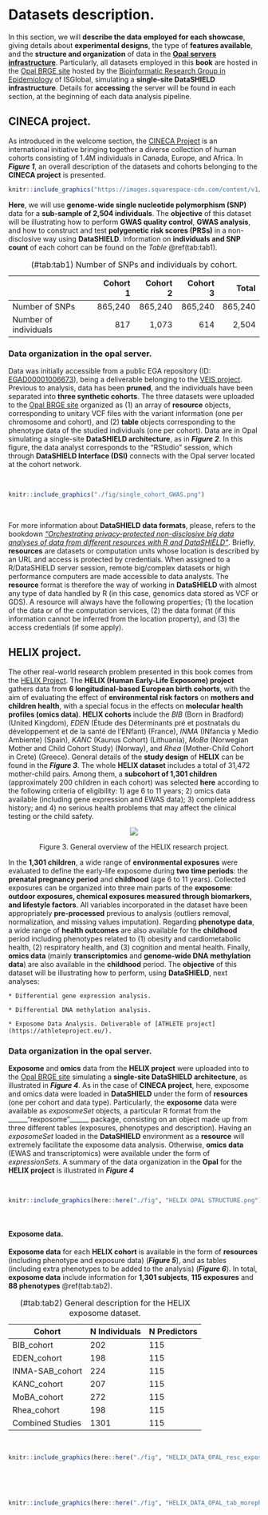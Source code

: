 
# Datasets description. {#Datasets_Description}

In this section, we will **describe the data employed for each showcase**, giving details about **experimental designs**, the type of **features available**, and the **structure and organization** of data in the [**Opal servers infrastructure**](https://opaldoc.obiba.org/en/latest/). Particularly, all datasets employed in this **book** are hosted in the [Opal BRGE site](https://datashield.isglobal.org/repo) hosted by the [Bioinformatic Research Group in Epidemiology](https://brge.isglobal.org/) of ISGlobal, simulating a **single-site DataSHIELD infrastructure**. Details for **accessing** the server will be found in each section, at the beginning of each data analysis pipeline.

## CINECA project.

As introduced in the welcome section, the [CINECA Project](https://www.cineca-project.eu/) is an international initiative bringing together a diverse collection of human cohorts consisting of 1.4M individuals in Canada, Europe, and Africa. In **_Figure 1_**, an overall description of the datasets and cohorts belonging to the **CINECA project** is presented.

```r
knitr::include_graphics("https://images.squarespace-cdn.com/content/v1/5cc2c7b2d86cc9589d33dfcc/1573825882582-AS6SBW8PMXNGKSJWS79H/cohort_figure_updated_Nov2019.png?format=750w")
```

**Here**, we will use **genome-wide single nucleotide polymorphism (SNP)** data for a **sub-sample of 2,504 individuals**. The **objective** of this dataset will be illustrating how to perform **GWAS quality control**, **GWAS analysis**, and how to construct and test **polygenetic risk scores (PRSs)** in a non-disclosive way using **DataSHIELD**. Information on **individuals and SNP count** of each cohort can be found on the _Table_ \@ref(tab:tab1).

|                       | Cohort 1 | Cohort 2 | Cohort 3 |   Total |
|-----------------------|---------:|---------:|---------:|--------:|
| Number of SNPs        |  865,240 |  865,240 |  865,240 | 865,240 |
| Number of individuals |      817 |    1,073 |      614 |   2,504 |

: (\#tab:tab1) Number of SNPs and individuals by cohort.

### Data organization in the opal server.

Data was initially accessible from a public EGA repository (ID: [EGAD00001006673](https://ega-archive.org/studies/EGAS00001002472/)), being a deliverable belonging to the [VEIS project](https://veis.bsc.es/en/). Previous to analysis, data has been **pruned**, and the individuals have been separated into **three synthetic cohorts**. The three datasets were uploaded to the [Opal BRGE site](https://datashield.isglobal.org/repo) organized as (1) an array of **resource** objects, corresponding to unitary VCF files with the variant information (one per chromosome and cohort), and (2) **table** objects corresponding to the phenotype data of the studied individuals (one per cohort). Data are in Opal simulating a single-site **DataSHIELD architecture**, as in **_Figure 2_**. In this figure, the data analyst corresponds to the "RStudio" session, which through **DataSHIELD Interface (DSI)** connects with the Opal server located at the cohort network. 

<br>
```r
knitr::include_graphics("./fig/single_cohort_GWAS.png")
```
<br>

For more information about **DataSHIELD data formats**, please, refers to the bookdown [*"Orchestrating privacy-protected non-disclosive big data analyses of data from different resources with R and DataSHIELD"*](https://isglobal-brge.github.io/resource_bookdown/index.html). Briefly, **resources** are datasets or computation units whose location is described by an URL and access is protected by credentials. When assigned to a R/DataSHIELD server session, remote big/complex datasets or high performance computers are made accessible to data analysts. The **resource** format is therefore the way of working in **DataSHIELD** with almost any type of data handled by R (in this case, genomics data stored as VCF or GDS). A resource will always have the following properties; (1) the location of the data or of the computation services, (2) the data format (if this information cannot be inferred from the location property), and (3) the access credentials (if some apply).

## HELIX project.

The other real-world research problem presented in this book comes from the [HELIX Project](https://www.projecthelix.eu). The **HELIX (Human Early-Life Exposome) project** gathers data from **6 longitudinal-based European birth cohorts**, with the aim of evaluating the effect of **environmental risk factors** on **mothers and children health**, with a special focus in the effects on **molecular health profiles (omics data)**. **HELIX cohorts** include the _BIB_ (Born in Bradford) (United Kingdom), _EDEN_ (Étude des Déterminants pré et postnatals du développement et de la santé de l’ENfant) (France), _INMA_ (INfancia y Medio Ambiente) (Spain), _KANC_ (Kaunus Cohort) (Lithuania), _MoBa_ (Norwegian Mother and Child Cohort Study) (Norway), and _Rhea_ (Mother-Child Cohort in Crete) (Greece). General details of the **study design** of **HELIX** can be found in the **_Figure 3_**. The whole **HELIX dataset** includes a total of 31,472 mother-child pairs. Among them, a **subcohort of 1,301 children** (approximately 200 children in each cohort) was selected **here** according to the following criteria of eligibility: 1) age 6 to 11 years; 2) omics data available (including gene expression and EWAS data); 3) complete address history; and 4) no serious health problems that may affect the clinical testing or the child safety. 

<p align = "center"><img src = "http://www.projecthelix.eu/images/estructura/helix_study.gif"></p><p align = "center">
Figure 3. General overview of the HELIX research project.
</p>

In the **1,301 children**, a wide range of **environmental exposures** were evaluated to define the early-life exposome during **two time periods**: the **prenatal pregnancy period** and **childhood** (age 6 to 11 years). Collected exposures can be organized into three main parts of the **exposome**: **outdoor exposures, chemical exposures measured through biomarkers, and lifestyle factors**. All variables incorporated in the dataset have been appropriately **pre-processed** previous to analysis (outliers removal, normalization, and missing values imputation). Regarding **phenotype data**, a wide range of **health outcomes** are also available for the **childhood** period including phenotypes related to (1) obesity and cardiometabolic health, (2) respiratory health, and (3) cognition and mental health. Finally, **omics data** (mainly **transcriptomics** and **genome-wide DNA methylation data**) are also available in the **childhood** period. The **objective** of this dataset will be illustrating how to perform, using **DataSHIELD**, next analyses:

    * Differential gene expression analysis. 

    * Differential DNA methylation analysis. 

    * Exposome Data Analysis. Deliverable of [ATHLETE project](https://athleteproject.eu/).

### Data organization in the opal server.

**Exposome** and **omics** data from the **HELIX project** were uploaded into to the [Opal BRGE site](https://datashield.isglobal.org/brge/ui/index.html) simulating a **single-site DataSHIELD architecture**, as illustrated in **_Figure 4_**. As in the case of **CINECA project**, here, exposome and omics data were loaded in **DataSHIELD** under the form of **resources** (one per cohort and data type). Particularly, the **exposome** data were available as _exposomeSet_ objects, a particular R format from the ______"rexposome"______ package, consisting on an object made up from three different tables (exposures, phenotypes and description). Having an _exposomeSet_ loaded in the **DataSHIELD** environment as a **resource** will extremely facilitate the exposome data analysis. Otherwise, **omics data** (EWAS and transcriptomics) were available under the form of _expressionSets_. A summary of the data organization in the **Opal** for the **HELIX project** is illustrated in **_Figure 4_**

<br>
```r
knitr::include_graphics(here::here("./fig", "HELIX OPAL STRUCTURE.png"))
```
<br>

#### Exposome data. {#Exposome_HELIX_Data}

**Exposome data** for each **HELIX cohort** is available in the form of **resources** (including phenotype and exposure data) (**_Figure 5_**), and as tables (including extra phenotypes to be added to the analysis) (**_Figure 6_**). In total, **exposome data** include information for **1,301 subjects**, **115 exposures** and **88 phenotypes** \@ref(tab:tab2).

|Cohort         | N Individuals  | N Predictors
|---------------|-----------------|---------------
|BIB_cohort        |      202        |   115
|EDEN_cohort       |       198        |   115
|INMA-SAB_cohort   |       224        |   115
|KANC_cohort       |       207        |   115
|MoBA_cohort       |      272        |   115
|Rhea_cohort       |      198        |   115
|Combined Studies  |     1301       |   115

: (\#tab:tab2) General description for the HELIX exposome dataset.

<br>
```r
knitr::include_graphics(here::here("./fig", "HELIX_DATA_OPAL_resc_exposures.png"))
```
<br>

<br>
```r
knitr::include_graphics(here::here("./fig", "HELIX_DATA_OPAL_tab_morephenos.png"))
```
<br>


